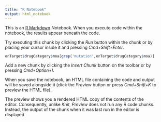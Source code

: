 ```yaml
---
title: "R Notebook"
output: html_notebook
---
```


This is an [R Markdown](http://rmarkdown.rstudio.com) Notebook. When you execute code within the notebook, the results appear beneath the code. 

Try executing this chunk by clicking the *Run* button within the chunk or by placing your cursor inside it and pressing *Cmd+Shift+Enter*. 
<!-- Find the drugs that are mutation inhibitors -->
<!-- A7: identify drugs in oncoKB whose biomarker is its target mutation (thus a likely mutation inhibitor) -->
<!-- We can also utilize its resistannce mutation information -->
<!-- A8: Presence of resistance mutation to annotated provides a very high confidence that it is likely the target-->
```r
onTarget$drugCategory$moa[grep('mutation',onTarget$drugCategory$moa)]
```

Add a new chunk by clicking the *Insert Chunk* button on the toolbar or by pressing *Cmd+Option+I*.

When you save the notebook, an HTML file containing the code and output will be saved alongside it (click the *Preview* button or press *Cmd+Shift+K* to preview the HTML file). 

The preview shows you a rendered HTML copy of the contents of the editor. Consequently, unlike *Knit*, *Preview* does not run any R code chunks. Instead, the output of the chunk when it was last run in the editor is displayed.

